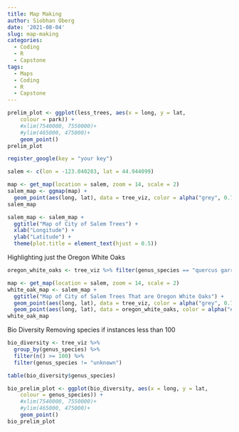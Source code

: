 ```yaml
---
title: Map Making
author: Siobhan Oberg
date: '2021-08-04'
slug: map-making
categories:
  - Coding
  - R
  - Capstone
tags:
  - Maps
  - Coding
  - R
  - Capstone
---
```

```r
prelim_plot <- ggplot(less_trees, aes(x = long, y = lat, 
    colour = park)) +
    #xlim(7540000, 7550000)+
    #ylim(465000, 475000)+
    geom_point()
prelim_plot
```


```r
register_google(key = "your key")
```

```r
salem <- c(lon = -123.040283, lat = 44.944099)
```

```r
map <- get_map(location = salem, zoom = 14, scale = 2)
salem_map <- ggmap(map) + 
  geom_point(aes(long, lat), data = tree_viz, color = alpha("grey", 0.7))
salem_map
```


```r
salem_map <- salem_map + 
  ggtitle("Map of City of Salem Trees") + 
  xlab("Longitude") + 
  ylab("Latitude") + 
  theme(plot.title = element_text(hjust = 0.5))
```

Highlighting just the Oregon White Oaks
```r
oregon_white_oaks <- tree_viz %>% filter(genus_species == "quercus garryana - (oregon white oak)")

```

```r
map <- get_map(location = salem, zoom = 14, scale = 2)
white_oak_map <- salem_map +
  ggtitle("Map of City of Salem Trees That are Oregon White Oaks") +
  geom_point(aes(long, lat), data = tree_viz, color = alpha("grey", 0.7)) + 
  geom_point(aes(long, lat), data = oregon_white_oaks, color = alpha("#99ff99", 0.7))
white_oak_map
```

Bio Diversity
Removing species if instances less than 100
```r
bio_diversity <- tree_viz %>% 
  group_by(genus_species) %>% 
  filter(n() >= 100) %>%
  filter(genus_species != "unknown")
```


```r
table(bio_diversity$genus_species)
```

```r
bio_prelim_plot <- ggplot(bio_diversity, aes(x = long, y = lat, 
    colour = genus_species)) +
    #xlim(7540000, 7550000)+
    #ylim(465000, 475000)+
    geom_point()
bio_prelim_plot
```